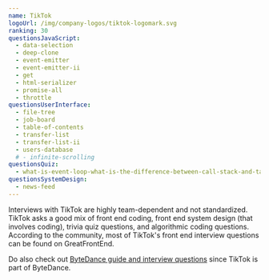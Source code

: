 ```yaml
---
name: TikTok
logoUrl: /img/company-logos/tiktok-logomark.svg
ranking: 30
questionsJavaScript:
  - data-selection
  - deep-clone
  - event-emitter
  - event-emitter-ii
  - get
  - html-serializer
  - promise-all
  - throttle
questionsUserInterface:
  - file-tree
  - job-board
  - table-of-contents
  - transfer-list
  - transfer-list-ii
  - users-database
  # - infinite-scrolling
questionsQuiz:
  - what-is-event-loop-what-is-the-difference-between-call-stack-and-task-queue
questionsSystemDesign:
  - news-feed
---
```


Interviews with TikTok are highly team-dependent and not standardized. TikTok asks a good mix of front end coding, front end system design (that involves coding), trivia quiz questions, and algorithmic coding questions. According to the community, most of TikTok's front end interview questions can be found on GreatFrontEnd.

Do also check out [ByteDance guide and interview questions](/interviews/company/bytedance/questions-guides) since TikTok is part of ByteDance.
